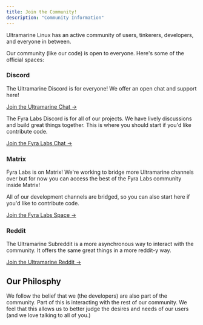 ```yaml
---
title: Join the Community!
description: "Community Information"
---
```


Ultramarine Linux has an active community of users, tinkerers, developers, and everyone in between.

Our community (like our code) is open to everyone. Here's some of the official spaces:

### Discord

The Ultramarine Discord is for everyone! We offer an open chat and support here!

[Join the Ultramarine Chat →](https://discord.gg/bUuQasHdrF)

The Fyra Labs Discord is for all of our projects. We have lively discussions and build great things together. This is where you should start if you'd like contribute code.

[Join the Fyra Labs Chat →](https://discord.gg/5fdPuxTg5Q)

### Matrix

Fyra Labs is on Matrix! We're working to bridge more Ultramarine channels over but for now you can access the best of the Fyra Labs community inside Matrix!

All of our development channels are bridged, so you can also start here if you'd like to contribute code.

[Join the Fyra Labs Space →](https://matrix.to/#/#hub:fyralabs.com)

### Reddit

The Ultramarine Subreddit is a more asynchronous way to interact with the community. It offers the same great things in a more reddit-y way.

[Join the Ultramarine Reddit →](https://reddit.com/r/ultramarine)

## Our Philosphy
We follow the belief that we (the developers) are also part of the community. Part of this is interacting with the rest of our community. We feel that this allows us to better judge the desires and needs of our users (and we love talking to all of you.)